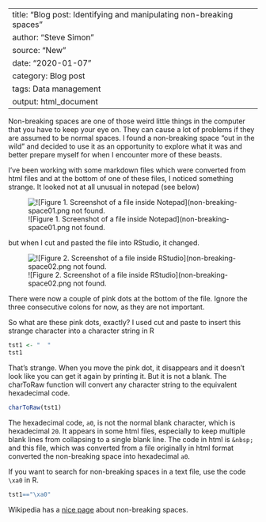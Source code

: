 ﻿---
title: "Blog post: Identifying and manipulating non-breaking spaces"
author: "Steve Simon"
source: "New"
date: "2020-01-07"
category: Blog post
tags: Data management
output: html_document
---

Non-breaking spaces are one of those weird little things in the computer that you have to keep your eye on. They can cause a lot of problems if they are assumed to be normal spaces. I found a non-breaking space "out in the wild" and decided to use it as an opportunity to explore what it was and better prepare myself for when I encounter more of these beasts.

<!---More--->

I've been working with some markdown files which were converted from html files and at the bottom of one of these files, I noticed something strange. It looked not at all unusual in notepad (see below)

![![Figure 1. Screenshot of a file inside Notepad](non-breaking-space01.png not found.](../../../web/images/20/non-breaking-space.Rmd01.png)

but when I cut and pasted the file into RStudio, it changed.

![![Figure 2. Screenshot of a file inside RStudio](non-breaking-space02.png not found.](../../../web/images/20/non-breaking-space.Rmd02.png)

There were now a couple of pink dots at the bottom of the file. Ignore the three consecutive colons for now, as they are not important.

So what are these pink dots, exactly? I used cut and paste to insert this strange character into a character string in R

```r
tst1 <- "  "
tst1
```

That's strange. When you move the pink dot, it disappears and it doesn't look like you can get it again by printing it. But it is not a blank. The charToRaw function will convert any character string to the equivalent hexadecimal code.

```r
charToRaw(tst1)
```

The hexadecimal code, `a0`, is not the normal blank character, which is hexadecimal `20`. It appears in some html files, especially to keep multiple blank lines from collapsing to a single blank line. The code in html is `&nbsp;` and this file, which was converted from a file originally in html format converted the non-breaking space into hexadecimal `a0`.

If you want to search for non-breaking spaces in a text file, use the code `\xa0` in R.

```r
tst1=="\xa0"
```

Wikipedia has a [nice page](https://en.wikipedia.org/wiki/Non-breaking_space) about non-breaking spaces.
